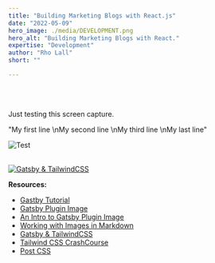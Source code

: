 ```yaml
---
title: "Building Marketing Blogs with React.js"
date: "2022-05-09"
hero_image: ./media/DEVELOPMENT.png
hero_alt: "Building Marketing Blogs with React."
expertise: "Development"
author: "Rho Lall"
short: ""

---
```

<br/>
<br/>


Just testing this screen capture.

"My first line  \nMy second line  \nMy third line  \nMy last line"
<br/>


![Test](./media/coin.jpeg)  
<br/>

[![Gatsby & TailwindCSS](https://img.youtube.com/vi/UBOj6rqRUME/hqdefault.jpg)](https://youtu.be/UBOj6rqRUME)
<br/>

**Resources:**  
- [Gastby Tutorial](https://www.gatsbyjs.com/docs/tutorial/)
- [Gatsby Plugin Image](https://www.gatsbyjs.com/plugins/gatsby-plugin-image/#dynamic-images)
- [An Intro to Gatsby Plugin Image](https://robertmarshall.dev/blog/an-introduction-to-gatsby-plugin-image/#how-to-use-gatsby-image)
- [Working with Images in Markdown](https://www.gatsbyjs.com/docs/working-with-images-in-markdown/)
- [Gatsby & TailwindCSS](https://www.youtube.com/watch?v=Ej0tA_aSJ2k&t=634s)
- [Tailwind CSS CrashCourse](https://www.youtube.com/watch?v=UBOj6rqRUME)
- [Post CSS](https://postcss.org/)




